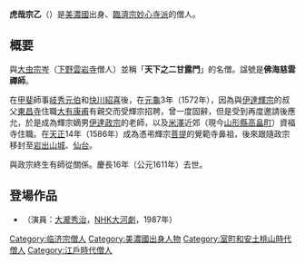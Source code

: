{{japanese|japanese=虎哉 宗乙|kana=こさい そういつ|romaji=Kosai Sōitsu}}
'''虎哉宗乙'''（{{bd|1530年||1611年|6月18日}}）是[[美濃國|美濃國]]出身、[[臨濟宗妙心寺派|臨濟宗妙心寺派]]的僧人。

== 概要 ==
與[[大虫宗岑|大虫宗岑]]（[[下野|下野]][[雲岩寺|雲岩寺]]僧人）並稱「'''天下之二甘露門'''」的名僧。諡號是'''佛海慈雲禪師'''。

在[[甲斐|甲斐]]師事[[岐秀元伯|岐秀元伯]]和[[快川紹喜|快川紹喜]]後，在[[元龜|元龜]]3年（1572年），因為與[[伊達輝宗|伊達輝宗]]的叔父[[東昌寺|東昌寺]]住職[[大有康甫|大有康甫]]有親交而受輝宗招聘，曾一度固辭，但是受到再度邀請後應允，於是成為輝宗嫡男[[伊達政宗|伊達政宗]]的老師，以及[[米澤|米澤]]近郊（現今[[山形縣|山形縣]][[高畠町|高畠町]]）資福寺住職。在[[天正_(日本)|天正]]14年（1586年）成為憑弔輝宗[[菩提|菩提]]的覺範寺鼻祖，後來跟隨政宗移封至[[岩出山城|岩出山城]]、[[仙台|仙台]]。

與政宗終生有師從關係。慶長16年（公元1611年）去世。

== 登場作品 ==
*{{lang|ja|独眼竜政宗}}（演員：[[大瀧秀治|大瀧秀治]]，[[NHK大河劇|NHK大河劇]]，1987年）


[[Category:临济宗僧人|Category:临济宗僧人]]
[[Category:美濃國出身人物|Category:美濃國出身人物]]
[[Category:室町和安土桃山時代僧人|Category:室町和安土桃山時代僧人]]
[[Category:江戶時代僧人|Category:江戶時代僧人]]